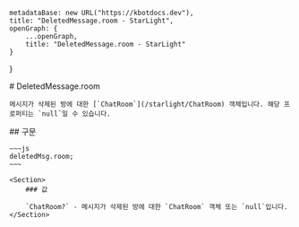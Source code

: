 
    metadataBase: new URL("https://kbotdocs.dev"),
    title: "DeletedMessage.room - StarLight",
    openGraph: {
        ...openGraph,
        title: "DeletedMessage.room - StarLight"
    }
}

<Section>
    # DeletedMessage.room

    메시지가 삭제된 방에 대한 [`ChatRoom`](/starlight/ChatRoom) 객체입니다. 해당 프로퍼티는 `null`일 수 있습니다.
</Section>
<Section>
    ## 구문

    ~~~js
    deletedMsg.room;
    ~~~

    <Section>
        ### 값

        `ChatRoom?` - 메시지가 삭제된 방에 대한 `ChatRoom` 객체 또는 `null`입니다.
    </Section>
</Section>
